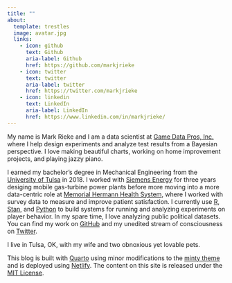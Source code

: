 ```yaml
---
title: ""
about: 
  template: trestles
  image: avatar.jpg
  links: 
    - icon: github
      text: Github
      aria-label: Github
      href: https://github.com/markjrieke
    - icon: twitter
      text: twitter
      aria-label: twitter
      href: https://twitter.com/markjrieke
    - icon: linkedin
      text: LinkedIn
      aria-label: LinkedIn
      href: https://www.linkedin.com/in/markjrieke/
---
```


My name is Mark Rieke and I am a data scientist at [Game Data Pros, Inc.](https://gamedatapros.com/) where I help design experiments and analyze test results from a Bayesian perspective. I love making beautiful charts, working on home improvement projects, and playing jazzy piano.

I earned my bachelor's degree in Mechanical Engineering from the [University of Tulsa](https://utulsa.edu/) in 2018. I worked with [Siemens Energy](https://www.siemens-energy.com/us/en.html) for three years desiging mobile gas-turbine power plants before more moving into a more data-centric role at [Memorial Hermann Health System](https://www.memorialhermann.org/), where I worked with survey data to measure and improve patient satisfaction. I currently use [R](https://www.r-project.org/), [Stan](https://mc-stan.org/), and [Python](https://www.python.org/) to build systems for running and analyzing experiments on player behavior. In my spare time, I love analyzing public political datasets. You can find my work on [GitHub](https://github.com/markjrieke) and my unedited stream of consciousness on [Twitter](https://twitter.com/markjrieke). 

I live in Tulsa, OK, with my wife and two obnoxious yet lovable pets.

This blog is built with [Quarto](https://quarto.org/) using minor modifications to the [minty theme](https://bootswatch.com/minty/) and is deployed using [Netlify](https://www.netlify.com/). The content on this site is released under the [MIT License](https://github.com/markjrieke/thedatadiary.net/blob/master/LICENSE).


